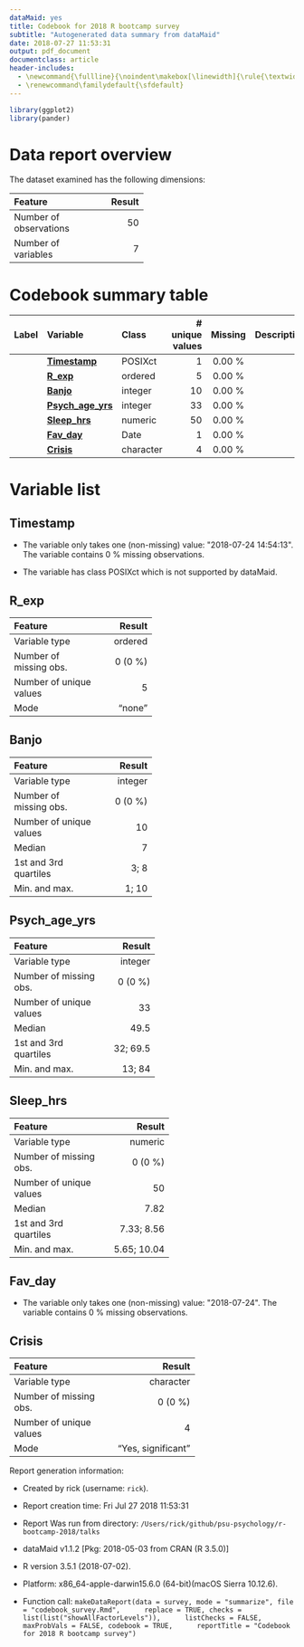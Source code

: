 ```yaml
---
dataMaid: yes
title: Codebook for 2018 R bootcamp survey
subtitle: "Autogenerated data summary from dataMaid"
date: 2018-07-27 11:53:31
output: pdf_document
documentclass: article
header-includes:
  - \newcommand{\fullline}{\noindent\makebox[\linewidth]{\rule{\textwidth}{0.4pt}}}
  - \renewcommand\familydefault{\sfdefault}
---
```

```r
library(ggplot2)
library(pander)
```
# Data report overview
The dataset examined has the following dimensions:


---------------------------------
Feature                    Result
------------------------ --------
Number of observations         50

Number of variables             7
---------------------------------














# Codebook summary table

------------------------------------------------------------------------------
Label   Variable                Class         # unique  Missing  Description  
                                                values                        
------- ----------------------- ----------- ---------- --------- -------------
        **[Timestamp]**         POSIXct              1  0.00 %                

        **[R\_exp]**            ordered              5  0.00 %                

        **[Banjo]**             integer             10  0.00 %                

        **[Psych\_age\_yrs]**   integer             33  0.00 %                

        **[Sleep\_hrs]**        numeric             50  0.00 %                

        **[Fav\_day]**          Date                 1  0.00 %                

        **[Crisis]**            character            4  0.00 %                
------------------------------------------------------------------------------




# Variable list
## Timestamp

* The variable only takes one (non-missing) value: \"2018-07-24 14:54:13\". The variable contains 0 \% missing observations.
 
 * The variable has class POSIXct which is not supported by dataMaid.



\fullline

## R\_exp


-----------------------------------
Feature                      Result
------------------------- ---------
Variable type               ordered

Number of missing obs.      0 (0 %)

Number of unique values           5

Mode                         "none"
-----------------------------------




\fullline

## Banjo


-----------------------------------
Feature                      Result
------------------------- ---------
Variable type               integer

Number of missing obs.      0 (0 %)

Number of unique values          10

Median                            7

1st and 3rd quartiles          3; 8

Min. and max.                 1; 10
-----------------------------------




\fullline

## Psych\_age\_yrs


------------------------------------
Feature                       Result
------------------------- ----------
Variable type                integer

Number of missing obs.       0 (0 %)

Number of unique values           33

Median                          49.5

1st and 3rd quartiles       32; 69.5

Min. and max.                 13; 84
------------------------------------




\fullline

## Sleep\_hrs


---------------------------------------
Feature                          Result
------------------------- -------------
Variable type                   numeric

Number of missing obs.          0 (0 %)

Number of unique values              50

Median                             7.82

1st and 3rd quartiles        7.33; 8.56

Min. and max.               5.65; 10.04
---------------------------------------




\fullline

## Fav\_day

* The variable only takes one (non-missing) value: \"2018-07-24\". The variable contains 0 \% missing observations.



\fullline

## Crisis


----------------------------------------------
Feature                                 Result
------------------------- --------------------
Variable type                        character

Number of missing obs.                 0 (0 %)

Number of unique values                      4

Mode                        "Yes, significant"
----------------------------------------------




\fullline



Report generation information:

 *  Created by rick (username: `rick`).

 *  Report creation time: Fri Jul 27 2018 11:53:31

 *  Report Was run from directory: `/Users/rick/github/psu-psychology/r-bootcamp-2018/talks`

 *  dataMaid v1.1.2 [Pkg: 2018-05-03 from CRAN (R 3.5.0)]

 *  R version 3.5.1 (2018-07-02).

 *  Platform: x86_64-apple-darwin15.6.0 (64-bit)(macOS Sierra 10.12.6).

 *  Function call: `makeDataReport(data = survey, mode = "summarize", file = "codebook_survey.Rmd", 
    replace = TRUE, checks = list(list("showAllFactorLevels")), 
    listChecks = FALSE, maxProbVals = FALSE, codebook = TRUE, 
    reportTitle = "Codebook for 2018 R bootcamp survey")`

